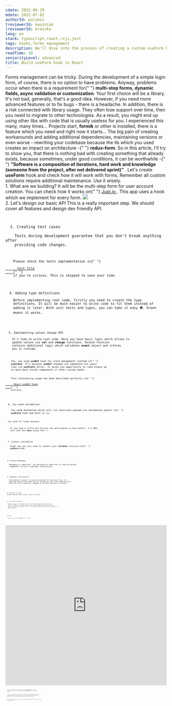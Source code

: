 ```yaml
---
cdate: 2022-06-29
mdate: 2022-07-02
authorId: polubis
treviewerId: kwozniak
lreviewerId: kreszko
lang: en
stack: typescript,react,rxjs,jest
tags: hooks,forms management
description: We'll dive into the process of creating a custom useForm hook in React. We'll add a generic API and make a validation mechanism to make every form management easy.
readTime: 10
seniorityLevel: advanced
title: Build useForm hook in React
---
```


<Prelude>
  <M>
    Forms management can be tricky. During the development of a simple login
    form, of course, there is no option to have problems. Anyway, problems occur
    when there is a requirement for{" "}
    <B>multi-step forms, dynamic fields, async validation or customization</B>.
  </M>
  <M>
    Your first choice will be a library. It's not bad, generally, that's a good
    idea. However, if you need more advanced features or to fix bugs - there is
    a headache.
  </M>
  <M>
    In addition, there is a risk connected with library usage. They often lose
    support over time, then you need to migrate to other technologies. As a
    result, you might end up using other libs with code that is usually useless
    for you.
  </M>
  <M>
    I experienced this many, many times... Projects start, <B>formik</B> or
    other is installed, there is a feature which you need and right now it
    starts... The big pain of creating workarounds and adding additional
    dependencies, maintaining versions or even worse - rewriting your codebase
    because the lib which you used creates an impact on architecture -{" "}
    <B>redux-form</B>.
  </M>
  <M>
    So in this article, I'll try to show you, that there is nothing bad with
    creating something that already exists, because sometimes, under good
    conditions, it can be worthwhile -{" "}
    <B>
      "Software is a composition of iterations, hard work and knowledge (someone
      from the project, after not delivered sprint)"
    </B>
    .
  </M>
  <M>
    Let's create <B>useForm</B> hook and check how it will work with forms.
  </M>
  <Hint hasBg>
    Remember all custom solutions require additional maintenance. Use it wisely.
  </Hint>
</Prelude>

<Section>
  <XL>1. What are we building?</XL>
  <M>
    It will be the multi-step form for user account creation. You can check how
    it works on{" "}
    <A href="https://pillarclient.z16.web.core.windows.net/register" outside>
      Jupi.io
    </A>
    . This app uses a hook which we implement for every form.
  </M>
  <Img
    src="https://rawcdn.githack.com/polubis/Build-useForm-hook-in-React/8524e26360f0ee5764cd024df0dfdf3f3fc0015e/src/snippets/Example.gif"
    description="I'm fancy multi-step form"
  />
</Section>

<Section>
  <XL>2. Let's design our basic API</XL>
  <M>
    This is a really important step. We should cover all features and design dev
    friendly API.
  </M>
  <Code
    mode="dynamic"
    lang="tsx"
    description="Generic API for form management"
    linesCount={35}
    src="https://raw.githubusercontent.com/polubis/Build-useForm-hook-in-React/main/src/snippets/1-design-api.ts"
  />
</Section>

<Section>
  <XL>3. Creating test cases</XL>
  <M>
    Tests during development guarantee that you don't break anything after
    providing code changes.
  </M>
  <Code
    mode="dynamic"
    lang="ts"
    description="Testing is important"
    linesCount={49}
    src="https://raw.githubusercontent.com/polubis/Build-useForm-hook-in-React/main/src/snippets/2-creating-test-cases.ts"
  />
  <Hint hasBg>
    Please check the tests implementation in{" "}
    <A
      href="https://github.com/polubis/Build-useForm-hook-in-React/blob/main/src/libs/form/useForm.test.ts"
      outside
    >
      test file
    </A>{" "}
    if you're curious. This is skipped to save your time.
  </Hint>
</Section>

<Section>
  <XL>4. Adding type definitions</XL>
  <M>
    Before implementing real code, firstly you need to create the type
    definitions. It will be much easier to write code to fit them instead of
    adding it later. With unit tests and types, you can take it easy 👽. Green
    means it works.
  </M>
  <Code
    mode="dynamic"
    lang="ts"
    description="Defining API shape"
    linesCount={54}
    src="https://raw.githubusercontent.com/polubis/Build-useForm-hook-in-React/main/src/snippets/3-add-type-defs.ts"
  />
</Section>

<Section>
  <XL>5. Implementing values change API</XL>
  <M>
    It's time to write real code. Here you have basic logic which allows to
    update values via <B>set</B> and <B>change</B> functions. Second function
    contains additional logic which validates <B>event</B> object and informs
    you in runtime.
  </M>
  <Code
    mode="dynamic"
    lang="ts"
    description="Right now you can change stuff"
    linesCount={58}
    src="https://raw.githubusercontent.com/polubis/Build-useForm-hook-in-React/main/src/snippets/4-basic-api-implementation.ts"
  />
  <M>
    Yes, you used <B>useRef</B> hook for state management instead of{" "}
    <B>useState</B>. It's because <B>useRef</B> changes are immediete not async
    like via <B>useState</B> setter. It gives you opportunity to read always up
    to date data inside components or other custom hooks.
  </M>
  <Hint hasBg>
    This interesting usage has been described perfectly in{" "}
    <A
      outside
      href="https://greenonsoftware.com/articles/react/react-use-ref-hook/"
    >
      React useRef hook
    </A>{" "}
    article.
  </Hint>
</Section>

<Section>
  <XL>6. You need validation!</XL>
  <M>
    You need mechanism which will run functions passed via validation object to{" "}
    <B>useForm</B> hook and here it is.
  </M>
  <Code
    mode="dynamic"
    lang="ts"
    description="Validate with for loops in 2022"
    linesCount={44}
    src="https://raw.githubusercontent.com/polubis/Build-useForm-hook-in-React/main/src/snippets/5-add-validation-function.ts"
  />
  <M>You used for loops because:</M>
  <List items="They are little bit faster than forEach() | reduce() | map() or others, We have an option to stop execution at any time" />
  <M>
    It can look a little bit old but the performance is much better. I'm 100%
    sure that <B>C++ devs</B> enjoy that ⌨️.
  </M>
</Section>

<Section>
  <XL>7. Connect validation</XL>
  <M>
    Right now you just need to connect your <B>validate</B> function with{" "}
    <B>useForm</B> hook.
  </M>
  <Code
    mode="dynamic"
    lang="ts"
    description="Validation connected"
    linesCount={17}
    src="https://raw.githubusercontent.com/polubis/Build-useForm-hook-in-React/main/src/snippets/6-add-validation-to-use-form.ts"
  />
</Section>

<Section>
  <XL>8. Attach metadata</XL>
  <M>
    Metadata is important. You definetelly need that to show different
    components on UI or highlight interactions.
  </M>
  <Code
    mode="dynamic"
    lang="ts"
    description="Metadata attached"
    linesCount={22}
    src="https://raw.githubusercontent.com/polubis/Build-useForm-hook-in-React/main/src/snippets/7-add-metadata-support.ts"
  />
</Section>

<Section>
  <XL>9. Implement confirmation</XL>
  <M>
    Confirmation is equal to running validation for the whole form. It's
    important because sometimes you run validation always and sometimes only
    after the first submission. Depends on UX which you want to achieve.
  </M>
  <Code
    mode="dynamic"
    lang="ts"
    description="You can submit now"
    linesCount={17}
    src="https://raw.githubusercontent.com/polubis/Build-useForm-hook-in-React/main/src/snippets/8-add-confirm-handle.ts"
  />
</Section>

<Section>
  <XL>10. Be able to reset</XL>
  <M>Simple function which resets state to initial.</M>
  <Code
    mode="dynamic"
    lang="ts"
    description="Reset everything"
    linesCount={14}
    src="https://raw.githubusercontent.com/polubis/Build-useForm-hook-in-React/main/src/snippets/9-add-option-to-reset.ts"
  />
</Section>

<Section>
  <XL>11. Push subscribe button</XL>
  <M>
    Right now you can subscribe for single field changes and perform side
    effects. Imagine a situation when a user types something in input and you
    need to perform the request. Here is the perfect place and also you can add{" "}
    <B>rxjs</B> operators.
  </M>
  <Code
    mode="dynamic"
    lang="ts"
    description="Subscribe for changes"
    linesCount={18}
    src="https://raw.githubusercontent.com/polubis/Build-useForm-hook-in-React/main/src/snippets/10-add-option-to-listen.ts"
  />
</Section>

<Section>
  <XL>12. Usage</XL>
  <M>
    Right now you can use <B>useForm</B> for all cases.
  </M>
  <Code
    mode="dynamic"
    lang="tsx"
    description="Steps, steps and steps"
    linesCount={212}
    src="https://raw.githubusercontent.com/polubis/Build-useForm-hook-in-React/main/src/containers/register/Register.tsx"
  />
</Section>

<Demo label="Full example" height="500px">
  <iframe
    src="https://codesandbox.io/embed/build-useform-hook-in-react-j3v956?fontsize=14&hidenavigation=1&theme=dark"
    style="width:100%; height:500px; border:0; border-radius: 4px; overflow:hidden;"
    title="Build useForm hook in React"
    allow="accelerometer; ambient-light-sensor; camera; encrypted-media; geolocation; gyroscope; hid; microphone; midi; payment; usb; vr; xr-spatial-tracking"
    sandbox="allow-forms allow-modals allow-popups allow-presentation allow-same-origin allow-scripts"
  ></iframe>
</Demo>

<Summary>
  <M>
    Right now you have a base API. You can use <B>Context API</B> if you don't
    like prop drilling or create <B>higher order component</B> with additional
    logic.
  </M>
  <M>
    Use these tools wisely. You need to understand the problems and benefits of
    technology and the techniques that you are using. Make sure that your
    project fits into solutions like those before you use them.
  </M>
  <M>
    Feel free to contact me if you have any questions/proposals. Have a nice day
    and good health!
  </M>
</Summary>
